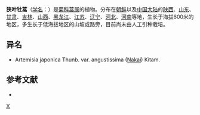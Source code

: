 {{Speciesbox 
| taxon = Artemisia angustissima
| authority = [[中井猛之进|Nakai]]
}}
'''狭叶牡蒿'''（[[学名|学名]]：{{lang|la|''Artemisia angustissima''}}）是[[菊科|菊科]][[蒿属|蒿属]]的植物。分布在[[朝鲜|朝鲜]]以及[[中国大陆|中国大陆]]的[[陕西|陕西]]、[[山东|山东]]、[[甘肃|甘肃]]、[[吉林|吉林]]、[[山西|山西]]、[[黑龙江|黑龙江]]、[[江苏|江苏]]、[[辽宁|辽宁]]、[[河北|河北]]、[[河南|河南]]等地，生长于海拔600米的地区，多生长于低海拔地区的山坡或路旁，目前尚未由人工引种栽培。

== 异名 ==
* Artemisia japonica Thunb. var. angustissima ([[中井猛之进|Nakai]]) Kitam.

== 参考文献 ==
<div class="references-small">
* {{cite web| url =http://www.bioinfo.cn/db05/KmzwSpecies.php?action=view&id=2791| title =狭叶牡蒿| work =《中国高等植物数据库全库》| publisher =中国科学院微生物研究所| author =昆明植物研究所| accessdate =2009-02-23| deadurl =yes| archiveurl =https://web.archive.org/web/20160305014606/http://www.bioinfo.cn/db05/KmzwSpecies.php?action=view&id=2791| archivedate =2016-03-05}}
</div>
{{Taxonbar|from=Q15226220}}

[[Category:蒿属|X]]


{{植物小作品}}
